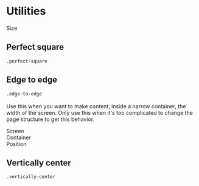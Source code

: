 

<Meta title="Styles/Utilities" />

<style>{`

    * { color: black }

  .subheading {
    --mediumdark: '#999999';
    font-weight: 900;
    font-size: 13px;
    color: #999;
    letter-spacing: 6px;
    line-height: 24px;
    text-transform: uppercase;
    margin-bottom: 12px;
    margin-top: 40px;
  }

  .link-list {
    display: grid;
    grid-template-columns: 1fr;
    grid-template-rows: 1fr 1fr;
    row-gap: 10px;
  }

  @media (min-width: 620px) {
    .link-list {
      row-gap: 20px;
      column-gap: 20px;
      grid-template-columns: 1fr 1fr;
    }
  }

  @media all and (-ms-high-contrast:none) {
  .link-list {
      display: -ms-grid;
      -ms-grid-columns: 1fr 1fr;
      -ms-grid-rows: 1fr 1fr;
    }
  }

  .link-item {
    display: block;
    padding: 20px 30px 20px 15px;
    border: 1px solid #00000010;
    border-radius: 5px;
    transition: background 150ms ease-out, border 150ms ease-out, transform 150ms ease-out;
    color: #333333;
    display: flex;
    align-items: flex-start;
  }

  .link-item:hover {
    border-color: #1EA7FD50;
    transform: translate3d(0, -3px, 0);
    box-shadow: rgba(0, 0, 0, 0.08) 0 3px 10px 0;
  }

  .link-item:active {
    border-color: #1EA7FD;
    transform: translate3d(0, 0, 0);
  }

  .link-item strong {
    font-weight: 700;
    display: block;
    margin-bottom: 2px;
  }
  
  .link-item img {
    height: 40px;
    width: 40px;
    margin-right: 15px;
    flex: none;
  }

  .link-item span {
    font-size: 14px;
    line-height: 20px;
  }

  .tip {
    display: inline-block;
    border-radius: 1em;
    font-size: 11px;
    line-height: 12px;
    font-weight: 700;
    background: #E7FDD8;
    color: #66BF3C;
    padding: 4px 12px;
    margin-right: 10px;
    vertical-align: top;
  }

  .tip-wrapper {
    font-size: 13px;
    line-height: 20px;
    margin-top: 40px;
    margin-bottom: 40px;
  }

  .tip-wrapper code {
    font-size: 12px;
    display: inline-block;
  }

  
`}</style>

# Utilities

<div className="subheading">Size</div>

## Perfect square
`.perfect-square` <br/>

<div className="border border-gray-syn2 rounded-md h-40 bg-gray-syn1">
    <div className="w-16 perfect-square bg-pink-500 bg-opacity-50 border-2 border-pink-500 rounded-md mx-auto"></div>
</div>

## Edge to edge
`.edge-to-edge` <br/><br/>
Use this when you want to make content, inside a narrow container,
the width of the screen. Only use this when it's too
complicated to change the page structure to get this behavior.


<div className="border border-gray-syn2 rounded-md h-40 bg-gray-syn1 h-14 relative">
    <div className="text-sm text-gray-syn4 pl-2 pt-2 absolute">Screen</div>
    <div className="absolute border border-gray-syn4 w-8/12 vertically-center rounded-md h-16" style={{margin: "auto", zIndex: "0"}}>
        <div className="text-sm text-gray-syn7 pl-2 pt-2 absolute">Container</div>
    </div>
    <div className="absolute vertically-center h-14 box-border w-full bg-pink-500 bg-opacity-50 border-2 border-pink-500 rounded-md" style={{zIndex: "10", transform: "translateY(-164%)"}}></div>
</div>


<div className="subheading">Position</div>

## Vertically center
`.vertically-center` <br/>

<div className="border border-gray-syn2 rounded-md h-40 bg-gray-syn1">
    <div className="w-16 perfect-square bg-pink-500 bg-opacity-50 border-2 border-pink-500 rounded-md vertically-center"></div>
</div>
